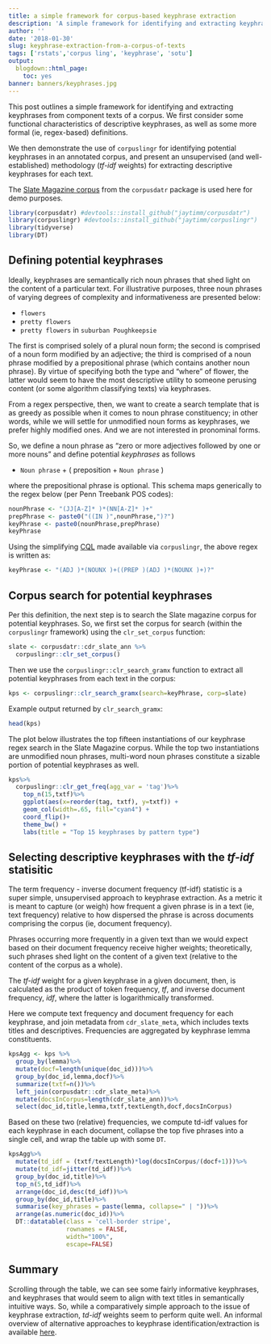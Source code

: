 ```yaml
---
title: a simple framework for corpus-based keyphrase extraction
description: 'A simple framework for identifying and extracting keyphrases from component texts of a corpus.'
author: ''
date: '2018-01-30'
slug: keyphrase-extraction-from-a-corpus-of-texts
tags: ['rstats','corpus ling', 'keyphrase', 'sotu']
output:
  blogdown::html_page:
    toc: yes
banner: banners/keyphrases.jpg
---
```


 This post outlines a simple framework for identifying and extracting keyphrases from component texts of a corpus.  We first consider some functional characteristics of descriptive keyphrases, as well as some more formal (ie, regex-based) definitions. 

We then demonstrate the use of `corpuslingr` for identifying potential keyphrases in an annotated corpus, and present an unsupervised (and well-established) methodology (*tf-idf* weights) for extracting descriptive keyphrases for each text.

The [Slate Magazine corpus](https://github.com/jaytimm/corpusdatr#slate-magazine-corpus) from the `corpusdatr` package is used here for demo purposes.

```r
library(corpusdatr) #devtools::install_github("jaytimm/corpusdatr")
library(corpuslingr) #devtools::install_github("jaytimm/corpuslingr")
library(tidyverse)
library(DT)
```


## Defining potential keyphrases 

Ideally, keyphrases are semantically rich noun phrases that shed light on the content of a particular text.  For illustrative purposes, three noun phrases of varying degrees of complexity and informativeness are presented below:  

* `flowers`
* `pretty flowers`
* `pretty flowers` in  `suburban Poughkeepsie`


The first is comprised solely of a plural noun form; the second is comprised of a noun form modified by an adjective; the third is comprised of a noun phrase modified by a prepositional phrase (which contains another noun phrase). By virtue of specifying both the type and "where" of flower, the latter would seem to have the most descriptive utility to someone perusing content (or some algorithm classifying texts) via keyphrases.  

From a regex perspective, then, we want to create a search template that is as greedy as possible when it comes to noun phrase constituency; in other words, while we will settle for unmodified noun forms as keyphrases, we prefer highly modified ones.  And we are not interested in pronominal forms.  

So, we define a noun phrase as "zero or more adjectives followed by one or more nouns" and define potential *keyphrases* as follows

* `Noun phrase`  +  ( preposition + `Noun phrase` )

where the prepositional phrase is optional. This schema maps generically to the regex below (per Penn Treebank POS codes):


```r
nounPhrase <- "(JJ[A-Z]* )*(NN[A-Z]* )+" 
prepPhrase <- paste0("((IN )",nounPhrase,")?")
keyPhrase <- paste0(nounPhrase,prepPhrase)
keyPhrase
```


Using the simplifying [CQL](https://github.com/jaytimm/corpuslingr/blob/master/data-raw/clr_ref_pos_codes.csv) made available via `corpuslingr`, the above regex is written as:

```r
keyPhrase <- "(ADJ )*(NOUNX )+((PREP )(ADJ )*(NOUNX )+)?"
```



## Corpus search for potential keyphrases

Per this definition, the next step is to search the Slate magazine corpus for potential keyphrases.  So, we first set the corpus for search (within the `corpuslingr` framework) using the `clr_set_corpus` function: 

```r
slate <- corpusdatr::cdr_slate_ann %>%
  corpuslingr::clr_set_corpus()
```


Then we use the `corpuslingr::clr_search_gramx` function to extract all potential keyphrases from each text in the corpus:

```r
kps <- corpuslingr::clr_search_gramx(search=keyPhrase, corp=slate) 
```


Example output returned by `clr_search_gramx`:
```r
head(kps)
```


The plot below illustrates the top fifteen instantiations of our keyphrase regex search in the Slate Magazine corpus. While the top two instantiations are unmodified noun phrases, multi-word noun phrases constitute a sizable portion of potential keyphrases as well.

```r
kps%>%
  corpuslingr::clr_get_freq(agg_var = 'tag')%>%
    top_n(15,txtf)%>%
    ggplot(aes(x=reorder(tag, txtf), y=txtf)) + 
    geom_col(width=.65, fill="cyan4") +  
    coord_flip()+
    theme_bw() +
    labs(title = "Top 15 keyphrases by pattern type")
```



## Selecting descriptive keyphrases with the *tf-idf* statisitic

The term frequency - inverse document frequency (tf-idf) statistic is a super simple, unsupervised approach to keyphrase extraction. As a metric it is meant to capture (or weigh) how frequent a given phrase is in a text (ie, text frequency) relative to how dispersed the phrase is across documents comprising the corpus (ie, document frequency).  

Phrases occurring more frequently in a given text than we would expect based on their document frequency receive higher weights; theoretically, such phrases shed light on the content of a given text (relative to the content of the corpus as a whole).

The *tf-idf* weight for a given keyphrase in a given document, then, is calculated as the product of token frequency, *tf*, and inverse document frequency, *idf*, where the latter is logarithmically transformed.

Here we compute text frequency and document frequency for each keyphrase, and join metadata from `cdr_slate_meta`, which includes texts titles and descriptives.  Frequencies are aggregated by keyphrase lemma constituents.  

```r
kpsAgg <- kps %>%
  group_by(lemma)%>%
  mutate(docf=length(unique(doc_id)))%>%
  group_by(doc_id,lemma,docf)%>%
  summarize(txtf=n())%>%
  left_join(corpusdatr::cdr_slate_meta)%>%
  mutate(docsInCorpus=length(cdr_slate_ann))%>%
  select(doc_id,title,lemma,txtf,textLength,docf,docsInCorpus)
```


Based on these two (relative) frequencies, we compute td-idf values for each keyphrase in each document, collapse the top five phrases into a single cell, and wrap the table up with some `DT`.

```r
kpsAgg%>%
  mutate(td_idf = (txtf/textLength)*log(docsInCorpus/(docf+1)))%>%
  mutate(td_idf=jitter(td_idf))%>%
  group_by(doc_id,title)%>%
  top_n(5,td_idf)%>%
  arrange(doc_id,desc(td_idf))%>%
  group_by(doc_id,title)%>%
  summarise(key_phrases = paste(lemma, collapse=" | "))%>%
  arrange(as.numeric(doc_id))%>%
  DT::datatable(class = 'cell-border stripe', 
                rownames = FALSE,
                width="100%", 
                escape=FALSE)
```



## Summary

Scrolling through the table, we can see some fairly informative keyphrases, and keyphrases that would seem to align with text titles in semantically intuitive ways.  So, while a comparatively simple approach to the issue of keyphrase extraction, *td-idf* weights seem to perform quite well.  An informal overview of alternative approaches to keyphrase identification/extraction is available [here](http://www.bnosac.be/index.php/blog/77-an-overview-of-keyword-extraction-techniques).
